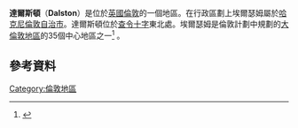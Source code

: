 {{expand|time=2015-07-11T09:33:02+00:00}}
{{Infobox UK place|
   |official_name=      Dalston
   |map_type=           Greater London
   |region=             大倫敦
   |country=            英格蘭
   |london_borough=     Hackney
   |constituency_westminster=   [[Hackney_South_and_Shoreditch_(UK_Parliament_constituency)|Hackney South and Shoreditch]]
   |post_town=          LONDON
   |postcode_area=      E
   |postcode_district=  E8
   |dial_code=          020
   |os_grid_reference=  TQ345845
   |latitude=           51.545
   |longitude=          -0.070
|static_image=
|static_image_caption=
|charingX_distance_mi=4
|charingX_direction=SW
|
}}
'''達爾斯頓'''（'''Dalston'''）是位於[[英國|英國]][[倫敦|倫敦]]的一個地區。在行政區劃上埃爾瑟姆屬於[[哈克尼倫敦自治市|哈克尼倫敦自治市]]。達爾斯頓位於[[查令十字|查令十字]]東北{{convert|3.5|mi|km|1}}處。埃爾瑟姆是倫敦計劃中規劃的[[大倫敦地區|大倫敦地區]]的35個中心地區之一<ref name=london_plan_f08>{{cite web | url=http://www.london.gov.uk/thelondonplan/docs/londonplan08.pdf | author=[[Mayor_of_London|Mayor of London]] | publisher=[[Greater_London_Authority|Greater London Authority]] | title=London Plan (Consolidated with Alterations since 2004) | date=February 2008 | access-date=2015-07-11 | archive-date=2010-06-02 | archive-url=https://web.archive.org/web/20100602000714/http://www.london.gov.uk/thelondonplan/docs/londonplan08.pdf | dead-url=yes }}</ref> 。

==參考資料==
{{reflist}}
{{倫敦地區}}
[[Category:倫敦地區|Category:倫敦地區]]